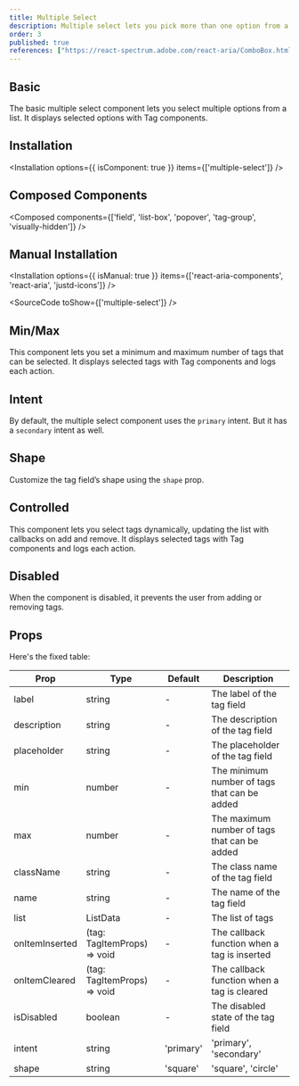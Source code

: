 ```yaml
---
title: Multiple Select
description: Multiple select lets you pick more than one option from a list. It's like checking off items on your to-do list just click, click, click, and you're good to go!
order: 3
published: true
references: ["https://react-spectrum.adobe.com/react-aria/ComboBox.html#props", "https://react-spectrum.adobe.com/react-aria/TagGroup.html#props"]
---
```


## Basic

The basic multiple select component lets you select multiple options from a list. It displays selected options with Tag components.
<How toUse="pickers/multiple-select-demo" />

## Installation
<Installation options={{ isComponent: true }} items={['multiple-select']} />

## Composed Components
<Composed components={['field', 'list-box', 'popover', 'tag-group', 'visually-hidden']} />

## Manual Installation
<Installation options={{ isManual: true }} items={['react-aria-components', 'react-aria', 'justd-icons']} />

<SourceCode toShow={['multiple-select']} />

## Min/Max
This component lets you set a minimum and maximum number of tags that can be selected. It displays selected tags with Tag components and logs each action.
<How toUse="pickers/multiple-select-min-max-demo" />

## Intent

By default, the multiple select component uses the `primary` intent. But it has a `secondary` intent as well.

<How minW72 toUse="pickers/multiple-select-intent-demo" />

## Shape

Customize the tag field’s shape using the `shape` prop.

<How minW72 toUse="pickers/multiple-select-shape-demo" />

## Controlled
This component lets you select tags dynamically, updating the list with callbacks on add and remove. It displays selected tags with Tag components and logs each action.
<How toUse="pickers/multiple-select-controlled-demo" />

## Disabled
When the component is disabled, it prevents the user from adding or removing tags.
<How toUse="pickers/multiple-select-disabled-demo" />

## Props
Here's the fixed table:

| Prop           | Type                        | Default   | Description                                  |
|----------------|-----------------------------|-----------|----------------------------------------------|
| label          | string                      | -         | The label of the tag field                   |
| description    | string                      | -         | The description of the tag field             |
| placeholder    | string                      | -         | The placeholder of the tag field             |
| min            | number                      | -         | The minimum number of tags that can be added |
| max            | number                      | -         | The maximum number of tags that can be added |
| className      | string                      | -         | The class name of the tag field              |
| name           | string                      | -         | The name of the tag field                    |
| list           | ListData                    | -         | The list of tags                             |
| onItemInserted | (tag: TagItemProps) => void | -         | The callback function when a tag is inserted |
| onItemCleared  | (tag: TagItemProps) => void | -         | The callback function when a tag is cleared  |
| isDisabled     | boolean                     | -         | The disabled state of the tag field          |
| intent         | string                      | 'primary' | 'primary', 'secondary'                       |
| shape          | string                      | 'square'  | 'square', 'circle'                           |
